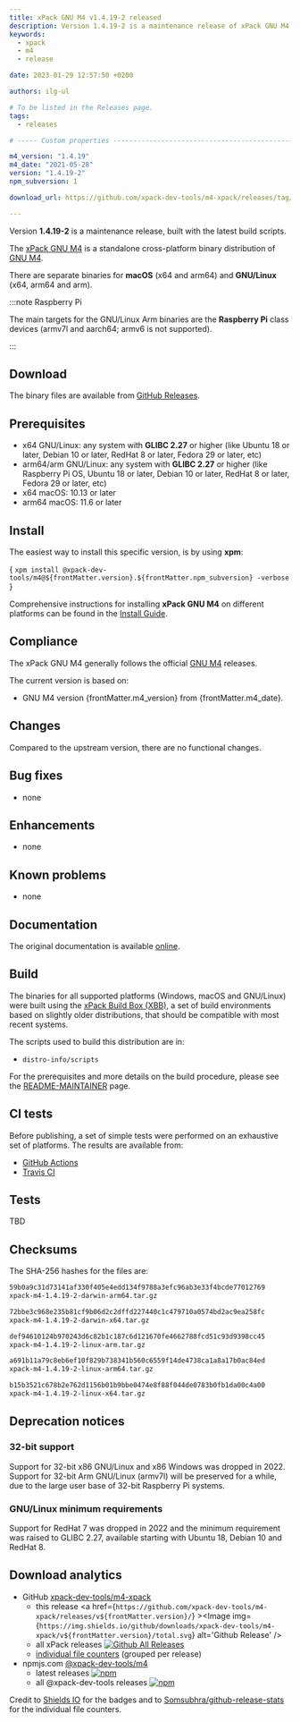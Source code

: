 ```yaml
---
title: xPack GNU M4 v1.4.19-2 released
description: Version 1.4.19-2 is a maintenance release of xPack GNU M4.
keywords:
  - xpack
  - m4
  - release

date: 2023-01-29 12:57:50 +0200

authors: ilg-ul

# To be listed in the Releases page.
tags:
  - releases

# ----- Custom properties -----------------------------------------------------

m4_version: "1.4.19"
m4_date: "2021-05-28"
version: "1.4.19-2"
npm_subversion: 1

download_url: https://github.com/xpack-dev-tools/m4-xpack/releases/tag/v1.4.19-2/

---
```


<head><title>{frontMatter.title}</title></head>
<head><meta property="og:title" content={frontMatter.title} /></head>

Version **1.4.19-2** is a maintenance release, built with the latest build scripts.

<!-- truncate -->


The [xPack GNU M4](https://xpack-dev-tools.github.io/m4-xpack/)
is a standalone cross-platform binary distribution of
[GNU M4](https://www.gnu.org/software/m4/).

There are separate binaries for
**macOS** (x64 and arm64)
and **GNU/Linux** (x64, arm64 and arm).

:::note Raspberry Pi

The main targets for the GNU/Linux Arm
binaries are the **Raspberry Pi** class devices (armv7l and aarch64;
armv6 is not supported).

:::

## Download

The binary files are available from <a href={frontMatter.download_url}>GitHub Releases</a>.

## Prerequisites

- x64 GNU/Linux: any system with **GLIBC 2.27** or higher
  (like Ubuntu 18 or later, Debian 10 or later, RedHat 8 or later,
  Fedora 29 or later, etc)
- arm64/arm GNU/Linux: any system with **GLIBC 2.27** or higher
  (like Raspberry Pi OS, Ubuntu 18 or later, Debian 10 or later, RedHat 8 or later,
  Fedora 29 or later, etc)
- x64 macOS: 10.13 or later
- arm64 macOS: 11.6 or later

## Install

The easiest way to install this specific version, is by using **xpm**:

<CodeBlock language="console"> {
`xpm install @xpack-dev-tools/m4@${frontMatter.version}.${frontMatter.npm_subversion} -verbose
`} </CodeBlock>

Comprehensive instructions for installing **xPack GNU M4** on different platforms
can be found in the [Install Guide](/docs/install/).

## Compliance

The xPack GNU M4 generally follows the official
[GNU M4](https://www.gnu.org/software/m4/) releases.

The current version is based on:

- GNU M4 version {frontMatter.m4_version}
from {frontMatter.m4_date}.

## Changes

Compared to the upstream version, there are no functional changes.

## Bug fixes

- none

## Enhancements

- none

## Known problems

- none

## Documentation

The original documentation is available
[online](https://www.gnu.org/software/m4/manual/).

## Build

The binaries for all supported platforms
(Windows, macOS and GNU/Linux) were built using the
[xPack Build Box (XBB)](https://xpack.github.io/xbb/), a set
of build environments based on slightly older distributions, that should be
compatible with most recent systems.

The scripts used to build this distribution are in:

- `distro-info/scripts`

For the prerequisites and more details on the build procedure, please see the
[README-MAINTAINER](https://github.com/xpack-dev-tools/m4-xpack/blob/xpack/README-MAINTAINER.md) page.

## CI tests

Before publishing, a set of simple tests were performed on an exhaustive
set of platforms. The results are available from:

- [GitHub Actions](https://github.com/xpack-dev-tools/m4-xpack/actions/)
- [Travis CI](https://app.travis-ci.com/github/xpack-dev-tools/m4-xpack/builds/)

## Tests

TBD

## Checksums

The SHA-256 hashes for the files are:

```txt
59b0a9c31d73141af330f405e4edd134f9788a3efc96ab3e33f4bcde77012769
xpack-m4-1.4.19-2-darwin-arm64.tar.gz

72bbe3c968e235b81cf9b06d2c2dffd227440c1c479710a0574bd2ac9ea258fc
xpack-m4-1.4.19-2-darwin-x64.tar.gz

def94610124b970243d6c82b1c187c6d121670fe4662788fcd51c93d9398cc45
xpack-m4-1.4.19-2-linux-arm.tar.gz

a691b11a79c8eb6ef10f829b738341b560c6559f14de4738ca1a8a17b0ac84ed
xpack-m4-1.4.19-2-linux-arm64.tar.gz

b15b3521c678b2e762d1156b01b9bbe0474e8f88f044de0783b0fb1da00c4a00
xpack-m4-1.4.19-2-linux-x64.tar.gz

```

## Deprecation notices

### 32-bit support

Support for 32-bit x86 GNU/Linux and x86 Windows was
dropped in 2022. Support for 32-bit Arm GNU/Linux (armv7l) will be preserved
for a while, due to the large user base of 32-bit Raspberry Pi systems.

### GNU/Linux minimum requirements

Support for RedHat 7 was dropped in 2022 and the
minimum requirement was raised to GLIBC 2.27, available starting
with Ubuntu 18, Debian 10 and RedHat 8.

## Download analytics

- GitHub [xpack-dev-tools/m4-xpack](https://github.com/xpack-dev-tools/m4-xpack/)
  - this release <a href={`https://github.com/xpack-dev-tools/m4-xpack/releases/v${frontMatter.version}/`} ><Image img={`https://img.shields.io/github/downloads/xpack-dev-tools/m4-xpack/v${frontMatter.version}/total.svg`} alt='Github Release' /></a>
  - all xPack releases [![Github All Releases](https://img.shields.io/github/downloads/xpack-dev-tools/m4-xpack/total.svg)](https://github.com/xpack-dev-tools/m4-xpack/releases/)
  - [individual file counters](https://somsubhra.github.io/github-release-stats/?username=xpack-dev-tools&repository=m4-xpack) (grouped per release)
- npmjs.com [@xpack-dev-tools/m4](https://www.npmjs.com/package/@xpack-dev-tools/m4)
  - latest releases [![npm](https://img.shields.io/npm/dw/@xpack-dev-tools/m4.svg)](https://www.npmjs.com/package/@xpack-dev-tools/m4/)
  - all @xpack-dev-tools releases [![npm](https://img.shields.io/npm/dt/@xpack-dev-tools/m4.svg)](https://www.npmjs.com/package/@xpack-dev-tools/m4/)

Credit to [Shields IO](https://shields.io) for the badges and to
[Somsubhra/github-release-stats](https://github.com/Somsubhra/github-release-stats)
for the individual file counters.
